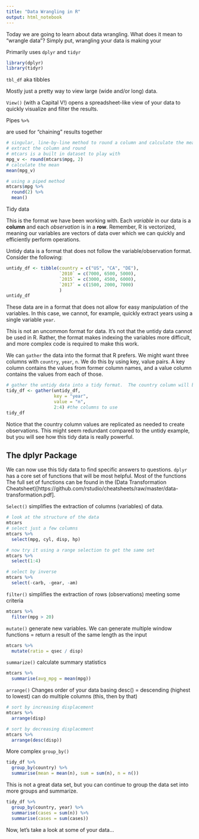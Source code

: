 ```yaml
---
title: "Data Wrangling in R"
output: html_notebook
---
```


Today we are going to learn about data wrangling.  What does it mean to "wrangle data"?  Simply put, wrangling your data is making your 


Primarily uses `dplyr` and `tidyr`
```r
library(dplyr)
library(tidyr)
```


`tbl_df` aka tibbles

Mostly just a pretty way to view large (wide and/or long) data.

`View()` (with a Capital V!)
opens a spreadsheet-like view of your data to quickly visualize and filter the results.


Pipes `%>%`

are used for "chaining" results together

```r
# singular, line-by-line method to round a column and calculate the mean
# extract the column and round
# mtcars is a built in dataset to play with
mpg_v <- round(mtcars$mpg, 2)
# calculate the mean
mean(mpg_v)

```

```r
# using a piped method
mtcars$mpg %>% 
  round(2) %>% 
  mean()
```


Tidy data

This is the format we have been working with.  Each *variable* in our data is a **column** and each *observation* is in a **row**.  Remember, R is vectorized, meaning our variables are vectors of data over which we can quickly and efficiently perform operations.

Untidy data is a format that does not follow the variable/observation format.  Consider the following:

```r
untidy_df <- tibble(country = c("US", "CA", "DE"),
                    `2010` = c(7000, 6500, 5000),
                    `2015` = c(3000, 4500, 6000),
                    `2017` = c(1500, 2000, 7000)
                    )
untidy_df
```

These data are in a format that does not allow for easy manipulation of the variables.  In this case, we cannot, for example, quickly extract years using a single variable `year`.

This is not an uncommon format for data.  It's not that the untidy data cannot be used in R.  Rather, the format makes indexing the variables more difficult, and more complex code is required to make this work. 

We can `gather` the data into the format that R prefers.  We might want three columns with `country`, `year`, `n`.  We do this by using key, value pairs.  A key column contains the values from former column names, and a value column contains the values from each of those.

```r
# gather the untidy data into a tidy format.  The country column will be maintained
tidy_df <- gather(untidy_df, 
                  key = "year", 
                  value = "n", 
                  2:4) #the columns to use
tidy_df
```

Notice that the country column values are replicated as needed to create observations.  This might seem redundant compared to the untidy example, but you will see how this tidy data is really powerful.

## The dplyr Package

We can now use this tidy data to find specific answers to questions.  `dplyr` has a core set of functions that will be most helpful.  Most of the functions The full set of functions can be found in the (Data Transformation Cheatsheet)[https://github.com/rstudio/cheatsheets/raw/master/data-transformation.pdf].


`Select()`
simplifies the extraction of columns (variables) of data.

```r
# look at the structure of the data
mtcars
# select just a few columns
mtcars %>% 
  select(mpg, cyl, disp, hp)
```

```r
# now try it using a range selection to get the same set
mtcars %>% 
  select(1:4)
```

```r
# select by inverse
mtcars %>% 
  select(-carb, -gear, -am)
```


`filter()`
simplifies the extraction of rows (observations) meeting some criteria

```r
mtcars %>% 
  filter(mpg > 20)
```


`mutate()`
generate new variables.  We can generate multiple
window functions = return a result of the same length as the input

```r
mtcars %>% 
  mutate(ratio = qsec / disp)
```

`summarize()`
calculate summary statistics

```r
mtcars %>% 
  summarise(avg_mpg = mean(mpg))
```


`arrange()`
Changes order of your data basing
desc() = descending (highest to lowest)
can do multiple columns (this, then by that)
```r
# sort by increasing displacement
mtcars %>% 
  arrange(disp)
```

```r
# sort by decreasing displacement
mtcars %>% 
  arrange(desc(disp))
```

More complex
`group_by()`

```r
tidy_df %>% 
  group_by(country) %>% 
  summarise(mean = mean(n), sum = sum(n), n = n())
```

This is not a great data set, but you can continue to group the data set into more groups and summarize.

```r
tidy_df %>% 
  group_by(country, year) %>% 
  summarise(cases = sum(n)) %>% 
  summarise(cases = sum(cases))
```


Now, let's take a look at some of your data...
